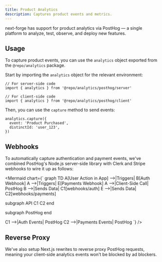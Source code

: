 ```yaml
---
title: Product Analytics
description: Captures product events and metrics.
---
```


next-forge has support for product analytics via PostHog — a single platform to analyze, test, observe, and deploy new features.

## Usage

To capture product events, you can use the `analytics` object exported from the `@repo/analytics` package.

Start by importing the `analytics` object for the relevant environment:

```tsx
// For server-side code
import { analytics } from '@repo/analytics/posthog/server'

// For client-side code
import { analytics } from '@repo/analytics/posthog/client'
```

Then, you can use the `capture` method to send events:

```tsx
analytics.capture({
  event: 'Product Purchased',
  distinctId: 'user_123',
})
```

## Webhooks

To automatically capture authentication and payment events, we've combined PostHog's Node.js server-side library with Clerk and Stripe webhooks to wire it up as follows:

<Mermaid chart={`
graph TD
  A[User Action in App] -->|Triggers| B[Auth Webhook]
  A -->|Triggers| E[Payments Webhook]
  A -->|Client-Side Call| PostHog
  B -->|Sends Data| C1[webhooks/auth]
  E -->|Sends Data| C2[webhooks/payments]

subgraph API
C1
C2
end

subgraph PostHog
end

C1 -->|Auth Events| PostHog
C2 -->|Payments Events| PostHog
`} />

## Reverse Proxy

We've also setup Next.js rewrites to reverse proxy PostHog requests, meaning your client-side analytics events won't be blocked by ad blockers.
